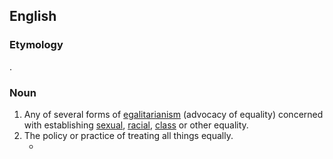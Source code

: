==English==
===Etymology===
{{suffix|equal|ism|lang=en}}.

===Noun===
{{en-noun|-}}

# Any of several forms of [[egalitarianism]] (advocacy of equality) concerned with establishing [[sexual]], [[racial]], [[class]] or other equality.
# The policy or practice of treating all things equally.
#* {{quote-text|year=2001|author=Norman J. Finkel|title=COMMONSENSE JUSTICE|page=335|isbn=0674005562|passage=Yet in repeated experiments, subjects have cast aside '''equalism''' in favor of proportional treatment of defendants.}}